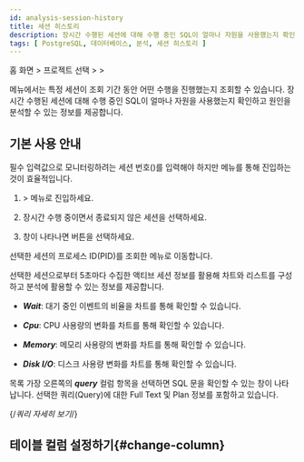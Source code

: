 ```yaml
---
id: analysis-session-history
title: 세션 히스토리
description: 장시간 수행된 세션에 대해 수행 중인 SQL이 얼마나 자원을 사용했는지 확인하고 원인을 분석할 수 있습니다.
tags: [ PostgreSQL, 데이터베이스, 분석, 세션 히스토리 ]
---
```


홈 화면 &gt; 프로젝트 선택 &gt; <Cmdname sid="side_analysis" className="uitext" /> &gt; <Cmdname sid="side_sessionHistory" className="uitext" />

<Cmdname sid="side_sessionHistory" className="uitext" /> 메뉴에서는 특정 세션이 조회 기간 동안 어떤 수행을 진행했는지 조회할 수 있습니다. 장시간 수행된 세션에 대해 수행 중인 SQL이 얼마나 자원을 사용했는지 확인하고 원인을 분석할 수 있는 정보를 제공합니다.

## 기본 사용 안내

필수 입력값으로 모니터링하려는 세션 번호(<Cmdname sid="TTL06802" className="uitext" />)를 입력해야 하지만 <Cmdname sid="side_dbMonitoring" className="uitext" /> 메뉴를 통해 진입하는 것이 효율적입니다.

1. <Cmdname sid="side_dashboard" className="uitext" /> &gt; <Cmdname sid="side_dbMonitoring" className="uitext" /> 메뉴로 진입하세요.

1. 장시간 수행 중이면서 종료되지 않은 세션을 선택하세요.

    <ImgLang img='db-session-history-01.png' desc='인스턴스 모니터링' />

1. <Cmdname sid="session_detail" className="uitext" /> 창이 나타나면 <Cmdname sid="TTL06721" className="uitext" /> 버튼을 선택하세요.

    <ImgLang img='db-session-history-02.png' desc='세션 히스토리' />

선택한 세션의 프로세스 ID(PID)를 조회한 <Cmdname sid="side_sessionHistory" className="uitext" /> 메뉴로 이동합니다.

<ImgLang img='db-session-history-03.png' desc='세션 히스토리' />

선택한 세션으로부터 5초마다 수집한 액티브 세션 정보를 활용해 차트와 리스트를 구성하고 분석에 활용할 수 있는 정보를 제공합니다. 

* ***Wait***: 대기 중인 이벤트의 비율을 차트를 통해 확인할 수 있습니다.

* ***Cpu***: CPU 사용량의 변화를 차트를 통해 확인할 수 있습니다.

* ***Memory***: 메모리 사용량의 변화를 차트를 통해 확인할 수 있습니다.

* ***Disk I/O***: 디스크 사용량 변화를 차트를 통해 확인할 수 있습니다.

목록 가장 오른쪽의 ***query*** 컬럼 항목을 선택하면 SQL 문을 확인할 수 있는 <Cmdname sid="TTL06224" className="uitext" /> 창이 나타납니다. 선택한 쿼리(Query)에 대한 Full Text 및 Plan 정보를 포함하고 있습니다.

{/*쿼리 자세히 보기*/}

<Dbquerydetails /> 


## 테이블 컬럼 설정하기{#change-column}


<Dbv2dataeditcolumn />